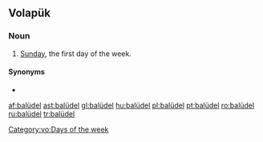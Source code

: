 ==Volapük==

===Noun===
{{head|vo|noun}}

# {{lb|vo|archaic}} [[Sunday]], the first day of the week.

====Synonyms====
* {{l|vo|sudel}}

[[Category:vo:Days of the week]]

[[af:balüdel]]
[[ast:balüdel]]
[[gl:balüdel]]
[[hu:balüdel]]
[[pl:balüdel]]
[[pt:balüdel]]
[[ro:balüdel]]
[[ru:balüdel]]
[[tr:balüdel]]